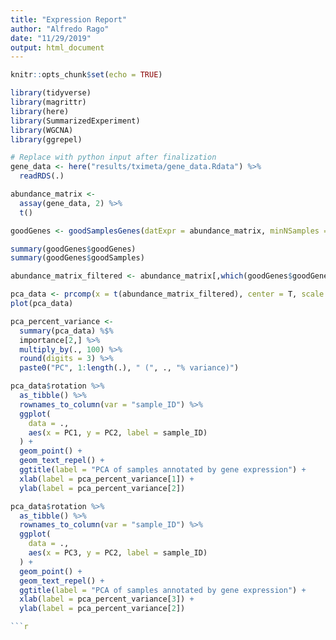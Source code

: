 ```yaml
---
title: "Expression Report"
author: "Alfredo Rago"
date: "11/29/2019"
output: html_document
---
```


```r
knitr::opts_chunk$set(echo = TRUE)

library(tidyverse)
library(magrittr)
library(here)
library(SummarizedExperiment)
library(WGCNA)
library(ggrepel)
```


```r
# Replace with python input after finalization
gene_data <- here("results/tximeta/gene_data.Rdata") %>% 
  readRDS(.)

abundance_matrix <- 
  assay(gene_data, 2) %>% 
  t()

```

```r
goodGenes <- goodSamplesGenes(datExpr = abundance_matrix, minNSamples = 2)

summary(goodGenes$goodGenes)
summary(goodGenes$goodSamples)

abundance_matrix_filtered <- abundance_matrix[,which(goodGenes$goodGenes)]
```


```r
pca_data <- prcomp(x = t(abundance_matrix_filtered), center = T, scale. = T)
plot(pca_data)

pca_percent_variance <- 
  summary(pca_data) %$% 
  importance[2,] %>% 
  multiply_by(., 100) %>% 
  round(digits = 3) %>% 
  paste0("PC", 1:length(.), " (", ., "% variance)")

pca_data$rotation %>% 
  as_tibble() %>% 
  rownames_to_column(var = "sample_ID") %>% 
  ggplot(
    data = ., 
    aes(x = PC1, y = PC2, label = sample_ID)
  ) + 
  geom_point() +
  geom_text_repel() +
  ggtitle(label = "PCA of samples annotated by gene expression") +
  xlab(label = pca_percent_variance[1]) +
  ylab(label = pca_percent_variance[2])

pca_data$rotation %>% 
  as_tibble() %>% 
  rownames_to_column(var = "sample_ID") %>% 
  ggplot(
    data = ., 
    aes(x = PC3, y = PC2, label = sample_ID)
  ) + 
  geom_point() +
  geom_text_repel() +
  ggtitle(label = "PCA of samples annotated by gene expression") +
  xlab(label = pca_percent_variance[3]) +
  ylab(label = pca_percent_variance[2])

```r


```
